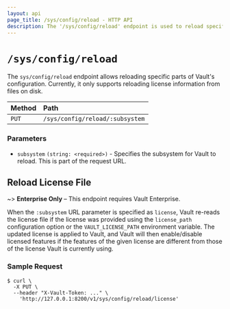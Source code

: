 ```yaml
---
layout: api
page_title: /sys/config/reload - HTTP API
description: The '/sys/config/reload' endpoint is used to reload specific parts of Vault's configuration.
---
```


# `/sys/config/reload`

The `sys/config/reload` endpoint allows reloading specific parts of Vault's configuration.
Currently, it only supports reloading license information from files on disk.

| Method | Path                          |
| :----- | :---------------------------- |
| `PUT`  | `/sys/config/reload/:subsystem` |

### Parameters

- `subsystem` `(string: <required>)` - Specifies the subsystem for Vault to reload. This is part of the request URL.

## Reload License File

~> **Enterprise Only** – This endpoint requires Vault Enterprise.

When the `:subsystem` URL parameter is specified as `license`, Vault re-reads
the license file if the license was provided using the `license_path` configuration
option or the `VAULT_LICENSE_PATH` environment variable.  The updated license is
applied to Vault, and Vault will then enable/disable licensed features if the features
of the given license are different from those of the license Vault is currently using.

### Sample Request

```shell-session
$ curl \
  -X PUT \
  --header "X-Vault-Token: ..." \
    'http://127.0.0.1:8200/v1/sys/config/reload/license'
```
